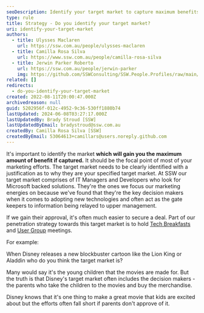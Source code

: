 ```yaml
---
seoDescription: Identify your target market to capture maximum benefits and focus marketing efforts effectively.
type: rule
title: Strategy - Do you identify your target market?
uri: identify-your-target-market
authors:
  - title: Ulysses Maclaren
    url: https://ssw.com.au/people/ulysses-maclaren
  - title: Camilla Rosa Silva
    url: https://www.ssw.com.au/people/camilla-rosa-silva
  - title: Jerwin Parker Roberto
    url: https://ssw.com.au/people/jerwin-parker
    img: https://github.com/SSWConsulting/SSW.People.Profiles/raw/main/Jerwin-Parker/Images/Jerwin-Parker-Profile.jpg
related: []
redirects:
  - do-you-identify-your-target-market
created: 2022-08-11T20:00:47.000Z
archivedreason: null
guid: 5202956f-012c-4952-9c36-530ff1880b74
lastUpdated: 2024-06-08T03:27:17.000Z
lastUpdatedBy: Brady Stroud [SSW]
lastUpdatedByEmail: bradystroud@ssw.com.au
createdBy: Camilla Rosa Silva [SSW]
createdByEmail: 53064613+camillars@users.noreply.github.com
---
```


It's important to identify the market **which will gain you the maximum amount of benefit if captured.** It should be the focal point of most of your marketing efforts. The target market needs to be clearly identified with a justification as to why they are your specified target market.
At SSW our target market comprises of IT Managers and Developers who look for Microsoft backed solutions. They're the ones we focus our marketing energies on because we've found that they're the key decision makers when it comes to adopting new technologies and often act as the gate keepers to information being relayed to upper management.

If we gain their approval, it's often much easier to secure a deal. Part of our penetration strategy towards this target market is to hold [Tech Breakfasts](https://www.ssw.com.au/ssw/Events/SSWTechBreakfast.aspx) and [User Group](https://www.ssw.com.au/ssw/NETUG) meetings.

For example:

When Disney releases a new blockbuster cartoon like the Lion King or Aladdin who do you think the target market is?

Many would say it's the young children that the movies are made for. But the truth is that Disney's target market often includes the decision makers - the parents who take the children to the movies and buy the merchandise.

Disney knows that it's one thing to make a great movie that kids are excited about but the efforts often fall short if parents don't approve of it.
